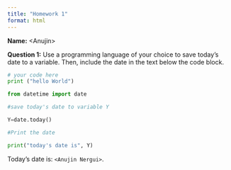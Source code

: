 ```yaml
---
title: "Homework 1"
format: html
---
```


__Name:__ \<Anujin\>


__Question 1:__ Use a programming language of your choice to save today's date to a variable.
Then, include the date in the text below the code block.

```python
# your code here
print ("hello World")

from datetime import date

#save today's date to variable Y

Y=date.today()

#Print the date

print("today's date is", Y)
```

Today's date is: `<Anujin Nergui>`.